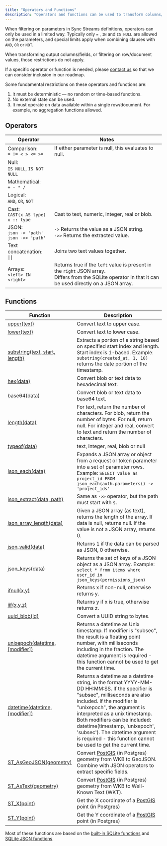```yaml
---
title: "Operators and Functions"
description: "Operators and functions can be used to transform columns/fields before being synced to a client."
---
```


When filtering on parameters in Sync Streams definitions, operators can only be used in a limited way. Typically only `=` , `IN` and `IS NULL` are allowed on the parameters, and special limits apply when combining clauses with `AND`, `OR` or `NOT`.

When transforming output columns/fields, or filtering on row/document values, those restrictions do not apply.

If a specific operator or function is needed, please [contact us](/resources/contact-us) so that we can consider inclusion in our roadmap.

Some fundamental restrictions on these operators and functions are:

1. It must be deterministic — no random or time-based functions.
2. No external state can be used.
3. It must operate on data available within a single row/document. For example, no aggregation functions allowed.

## Operators

| Operator                                                                                                | Notes                                                                                                    |
| ------------------------------------------------------------------------------------------------------- | -------------------------------------------------------------------------------------------------------- |
| Comparison:<br/> `= != < > <= >=`                                                                         | If either parameter is null, this evaluates to null.                                                     |
| Null:<br/> `IS NULL`, `IS NOT NULL`                                                                      |                                                                                                          |
| Mathematical:<br/> `+ - * /`                                                                             |                                                                                                          |
| Logical:<br/> `AND`, `OR`, `NOT`                                                                         |                                                                                                          |
| Cast:<br/> `CAST(x AS type)`<br/>`x :: type`                                                            | Cast to text, numeric, integer, real or blob.                                                             |
| JSON:<br/> `json -> 'path'`<br/>`json ->> 'path'`                                                      | `->` Returns the value as a JSON string.<br/> `->>` Returns the extracted value.                          |
| Text concatenation:<br/> `\|\|`                                                                            | Joins two text values together.                                                                          |
| Arrays:<br/> `<left> IN <right>`                                                                        | Returns true if the `left` value is present in the `right` JSON array.<br/>Differs from the SQLite operator in that it can be used directly on a JSON array. |

## Functions

| Function                                                                         | Description                                                                                                                                                                                                                                                                                                                                                                                      |
| -------------------------------------------------------------------------------- | ------------------------------------------------------------------------------------------------------------------------------------------------------------------------------------------------------------------------------------------------------------------------------------------------------------------------------------------------------------------------------------------------ |
| [upper(text)](https://www.sqlite.org/lang_corefunc.html#upper)                 | Convert text to upper case.                                                                                                                                                                                                                                                                                                                                                                      |
| [lower(text)](https://www.sqlite.org/lang_corefunc.html#lower)                 | Convert text to lower case.                                                                                                                                                                                                                                                                                                                                                                      |
| [substring(text, start, length)](https://sqlite.org/lang_corefunc.html#substr)   | Extracts a portion of a string based on specified start index and length. Start index is 1-based. Example: `substring(created_at, 1, 10)` returns the date portion of the timestamp. |
| [hex(data)](https://www.sqlite.org/lang_corefunc.html#hex)                     | Convert blob or text data to hexadecimal text.                                                                                                                                                                                                                                                                                                                                                   |
| base64(data)                                                                     | Convert blob or text data to base64 text.                                                                                                                                                                                                                                                                                                                                                        |
| [length(data)](https://www.sqlite.org/lang_corefunc.html#length)               | For text, return the number of characters. For blob, return the number of bytes. For null, return null. For integer and real, convert to text and return the number of characters.                                                                                                                                                                                                               |
| [typeof(data)](https://www.sqlite.org/lang_corefunc.html#typeof)               | text, integer, real, blob or null                                                                                                                                                                                                                                                                                                                                                                |
| [json\_each(data)](https://www.sqlite.org/json1.html#jeach)         | Expands a JSON array or object from a request or token parameter into a set of parameter rows. Example: `SELECT value as project_id FROM json_each(auth.parameters() -> 'project_ids'`                                                                                                                                                                                                                                                        |
| [json\_extract(data, path)](https://www.sqlite.org/json1.html#jex)               | Same as `->>` operator, but the path must start with `$.`                                                                                                                                                                                                                                                                                                                                         |
| [json\_array\_length(data)](https://www.sqlite.org/json1.html#jarraylen)         | Given a JSON array (as text), returns the length of the array. If data is null, returns null. If the value is not a JSON array, returns 0.                                                                                                                                                                                                                                                        |
| [json\_valid(data)](https://www.sqlite.org/json1.html#jvalid)                    | Returns 1 if the data can be parsed as JSON, 0 otherwise.                                                                                                                                                                                                                                                                                                                                        |
| json\_keys(data)                    | Returns the set of keys of a JSON object as a JSON array. Example: `select * from items where user_id in json_keys(permissions_json)`                                                                                                                                                                                                                                                                                                                                       |
| [ifnull(x,y)](https://www.sqlite.org/lang_corefunc.html#ifnull)                | Returns x if non-null, otherwise returns y.                                                                                                                                                                                                                                                                                                                                                      |
| [iif(x,y,z)](https://www.sqlite.org/lang_corefunc.html#iif)                | Returns y if x is true, otherwise returns z.                                                                                                                                                                                                                                                                                                                                                      |
| [uuid_blob(id)](https://sqlite.org/src/file/ext/misc/uuid.c)                             | Convert a UUID string to bytes.                                                                                                                                                                                                                                                                                                                    |
| [unixepoch(datetime, \[modifier\])](https://www.sqlite.org/lang_datefunc.html) | Returns a datetime as Unix timestamp. If modifier is "subsec", the result is a floating point number, with milliseconds including in the fraction. The datetime argument is required - this function cannot be used to get the current time.                                                                                                                                                     |
| [datetime(datetime, \[modifier\])](https://www.sqlite.org/lang_datefunc.html)  | Returns a datetime as a datetime string, in the format YYYY-MM-DD HH:MM:SS. If the specifier is "subsec", milliseconds are also included. If the modifier is "unixepoch", the argument is interpreted as a unix timestamp. Both modifiers can be included: datetime(timestamp, 'unixepoch', 'subsec'). The datetime argument is required - this function cannot be used to get the current time. |
| [ST\_AsGeoJSON(geometry)](https://postgis.net/docs/ST_AsGeoJSON.html)          | Convert [PostGIS](https://postgis.net/) (in Postgres) geometry from WKB to GeoJSON. Combine with JSON operators to extract specific fields.                                                                                                                                                                                                                                                      |
| [ST\_AsText(geometry)](https://postgis.net/docs/ST_AsText.html)                | Convert [PostGIS](https://postgis.net/) (in Postgres) geometry from WKB to Well-Known Text (WKT).                                                                                                                                                                                                                                                                                                |
| [ST\_X(point)](https://postgis.net/docs/ST_X.html)                             | Get the X coordinate of a [PostGIS](https://postgis.net/) point (in Postgres)                                                                                                                                                                                                                                                                                                                    |
| [ST\_Y(point)](https://postgis.net/docs/ST_Y.html)                             | Get the Y coordinate of a [PostGIS](https://postgis.net/) point (in Postgres)                                                                                                                                                                                                                                                                                                                    |


Most of these functions are based on the [built-in SQLite functions](https://www.sqlite.org/lang_corefunc.html) and [SQLite JSON functions](https://www.sqlite.org/json1.html).
